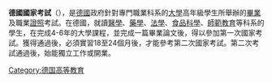 {{Unreferenced|time=2011-08-04T03:17:11+00:00}}
'''德國國家考試'''（{{lang-de|Staatsexamen}}），是[[德國|德國]]政府針對專門職業科系的[[大學|大學]]高年級學生所舉辦的[[畢業|畢業]]及職業[[證照|證照]]考試。在德國，就讀[[醫學|醫學]]、[[藥學|藥學]]、[[法學|法學]]、[[食品科學|食品科學]]、[[師範教育|師範教育]]等科系的學生，在完成4-6年的大學課程，並完成一篇畢業論文後，得以參加第一次國家考試。獲得通過後，必須實習18至24個月後，才能參考第二次國家考試。第二次考試通過後，始能獨立工作或開業。

{{德國教育小作品}}

[[Category:德国高等教育|Category:德国高等教育]]